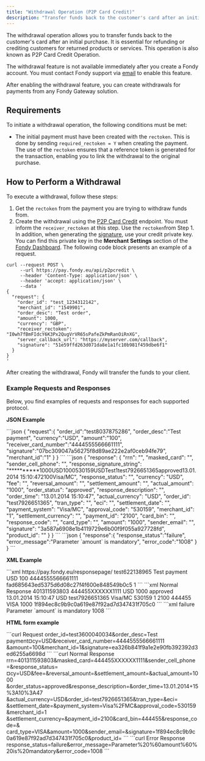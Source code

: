```yaml
---
title: "Withdrawal Operation (P2P Card Credit)"
description: "Transfer funds back to the customer's card after an initial purchase."
---
```





The withdrawal operation allows you to transfer funds back to the customer's card after an initial purchase. It is essential for refunding or crediting customers for returned products or services. This operation is also known as P2P Card Credit Operation.

The withdrawal feature is not available immediately after you create a Fondy account. You must contact Fondy support via [email](mailto:support@fondy.eu) to enable this feature.

After enabling the withdrawal feature, you can create withdrawals for payments from any Fondy Gateway solution.

## Requirements

To initiate a withdrawal operation, the following conditions must be met:

* The initial payment must have been created with the `rectoken`. This is done by sending `required_rectoken = Y` when creating the payment. The use of the `rectoken` ensures that a reference token is generated for the transaction, enabling you to link the withdrawal to the original purchase.

## How to Perform a Withdrawal

To execute a withdrawal, follow these steps:

1. Get the `rectoken` from the payment you are trying to withdraw funds from.
2. Create the withdrawal using the [P2P Card Credit](/reference/gateway/p-2-p-card-credit) endpoint. You must inform the `receiver_rectoken` at this step. Use the `rectoken`from Step 1. In addition, when generating the [signature](/gateway/signatures), use your credit private key. You can find this private key in the **Merchant Settings** section of the [Fondy Dashboard](https://portal.fondy.eu/mportal/#/). The following code block presents an example of a request.


  ```curl 
  curl --request POST \
       --url https://pay.fondy.eu/api/p2pcredit \
       --header 'Content-Type: application/json' \
       --header 'accept: application/json' \
       --data '
  {
    "request": {
      "order_id": "test_1234312142",
      "merchant_id": "1549901",
      "order_desc": "Test order",
      "amount": 1000,
      "currency": "GBP",
      "receiver_rectoken": "I0wh7fBmFIdcY6K3Px2QugVrVR65sPafeZkPmRanOiRnXG",
      "server_callback_url": "https://myserver.com/callback",
      "signature": "51e59ffd263d071da8e1a1fc10b981f459dbe6f1"
    }
  }
  '
  ```


After creating the withdrawal, Fondy will transfer the funds to your client.

### Example Requests and Responses

Below, you find examples of requests and responses for each supported protocol.

**JSON Example**

<Tabs>
  <TabItem value="request" label="Request" default>
  ```json 
  {
    "request":{
      "order_id":"test8037875286",
      "order_desc":"Test payment",
      "currency":"USD",
      "amount":"100",
      "receiver_card_number":"4444555566661111",
      "signature":"07bc309047a56275f8d89ae222e2af0ceb94fe79",
      "merchant_id":"1"
    }
  }
  ```
  </TabItem>

  <TabItem value="response" label="Response">
  ```json 
  {
    "response": {
      "rrn": "",
      "masked_card": "",
      "sender_cell_phone": "",
      "response_signature_string": "**********1000USD1000530159USDTest1test7926651365approved13.01.2014 15:10:472100Visa/MC",
      "response_status": "",
      "currency": "USD",
      "fee": "",
      "reversal_amount": "",
      "settlement_amount": "",
      "actual_amount": "1000",
      "order_status": "approved",
      "response_description": "",
      "order_time": "13.01.2014 15:10:47",
      "actual_currency": "USD",
      "order_id": "test7926651365",
      "tran_type": "",
      "eci": "",
      "settlement_date": "",
      "payment_system": "Visa/MC",
      "approval_code": "530159",
      "merchant_id": "1",
      "settlement_currency": "",
      "payment_id": "2100",
      "card_bin": "",
      "response_code": "",
      "card_type": "",
      "amount": "1000",
      "sender_email": "",
      "signature": "3a587a6908e1b4119729e6b00f9f055a927728fd",
      "product_id": ""
    }
  }
  ```
  </TabItem>

  <TabItem value="error-response" label="Error Response">
  ```json 
  {
    "response":{
    "response_status":"failure",
    "error_message":"Parameter `amount` is mandatory",
    "error_code":"1008"
    }
  }
  ```
  </TabItem>
</Tabs>

**XML Example**

<Tabs>
  <TabItem value="request1" label="Request">
  ```xml 
  <?xml version="1.0" encoding="UTF-8"?>
  <request>
    <response_url>https://pay.fondy.eu/responsepage/</response_url>
    <order_id>test622138965</order_id>
    <order_desc>Test payment</order_desc>
    <currency>USD</currency>
    <amount>100</amount>
    <receiver_card_number>4444555566661111</receiver_card_number>
    <signature>fad685643ed5375d6d08c27f4f600e848549b0c5</signature>
    <merchant_id>1</merchant_id>
  </request>
  ```
  </TabItem>

  <TabItem value="response1" label="Response">  
  ```xml Normal Response
  <?xml version="1.0" encoding="UTF-8"?>
  <response>
    <rrn>401311593803</rrn>
    <masked_card>444455XXXXXX1111</masked_card>
    <sender_cell_phone />
    <response_status />
    <currency>USD</currency>
    <fee />
    <reversal_amount />
    <settlement_amount />
    <actual_amount>1000</actual_amount>
    <order_status>approved</order_status>
    <response_description />
    <order_time>13.01.2014 15:10:47</order_time>
    <actual_currency>USD</actual_currency>
    <order_id>test7926651365</order_id>
    <tran_type />
    <eci />
    <settlement_date />
    <payment_system>Visa/MC</payment_system>
    <approval_code>530159</approval_code>
    <merchant_id>1</merchant_id>
    <settlement_currency />
    <payment_id>2100</payment_id>
    <card_bin>444455</card_bin>
    <response_code />
    <card_type>VISA</card_type>
    <amount>1000</amount>
    <sender_email />
    <signature>1f894ec8c9b9c0a619e87f92ad7d347431f705c0</signature>
    <product_id />
  </response>
  ```
  </TabItem>

  <TabItem value="error-response1" label="Error Response">
  ```xml 
  <?xml version="1.0" encoding="UTF-8"?>
  <response>
    <response_status>failure</response_status>
    <error_message>Parameter `amount` is mandatory</error_message>
    <error_code>1008</error_code>
  </response>
  ```
  </TabItem>
</Tabs>

**HTML form example**

<Tabs>
  <TabItem value="request2" label="Request">
  ```curl Request
  order_id=test3600040034&order_desc=Test payment&currency=USD&receiver_card_number=4444555566661111
  &amount=100&merchant_id=1&signature=ea326b841f9a1e2e90fb392392d3ed6255a6698d
  ```
  </TabItem>

  <TabItem value="response2" label="Response">
  ```curl Normal Response
  rrn=401311593803&masked_card=444455XXXXXX1111&sender_cell_phone=&response_status=
  &currency=USD&fee=&reversal_amount=&settlement_amount=&actual_amount=1000
  &order_status=approved&response_description=&order_time=13.01.2014+15%3A10%3A47
  &actual_currency=USD&order_id=test7926651365&tran_type=&eci=
  &settlement_date=&payment_system=Visa%2FMC&approval_code=530159&merchant_id=1
  &settlement_currency=&payment_id=2100&card_bin=444455&response_code=&
  card_type=VISA&amount=1000&sender_email=&signature=1f894ec8c9b9c0a619e87f92ad7d347431f705c0&product_id=
  ```
  </TabItem>

  <TabItem value="error-response2" label="Error Response">
  ```curl Error Response
  response_status=failure&error_message=Parameter%20%60amount%60%20is%20mandatory&error_code=1008
  ```
  </TabItem>
</Tabs>
